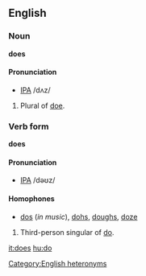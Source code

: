 ==English==
===Noun===
'''does'''

====Pronunciation====
*[[w:IPA|IPA]] /dʌz/

#Plural of [[doe]].

===Verb form===
'''does'''

====Pronunciation====
*[[w:IPA|IPA]] /dəʊz/

====Homophones====
*[[do]]s (''in music''), [[doh]]s, [[dough]]s, [[doze]]

#Third-person singular of [[do]].

[[Category:English heteronyms]]

[[it:does]]
[[hu:do]]